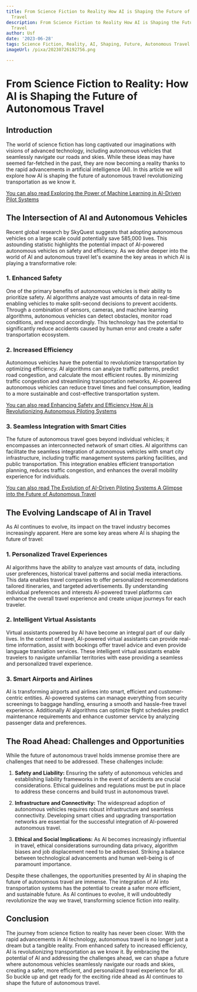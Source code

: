```yaml
---
title: From Science Fiction to Reality How AI is Shaping the Future of Autonomous
  Travel
description: From Science Fiction to Reality How AI is Shaping the Future of Autonomous
  Travel
author: Usf
date: '2023-06-28'
tags: Science Fiction, Reality, AI, Shaping, Future, Autonomous Travel
imageUrl: /pixa/20230726192756.png

---
```

#  From Science Fiction to Reality: How  AI is Shaping the  Future of Autonomous  Travel

## Introduction

The world  of science fiction has long captivated our imaginations with visions of advanced  technology, including  autonomous vehicles that  seamlessly navigate our roads and skies. While these ideas may have seemed far-fetched in the past, they are now becoming a reality thanks to the rapid advancements in artificial  intelligence (AI). In this article we will explore how AI is shaping the future of autonomous travel revolutionizing transportation as we know it.

[You can also read Exploring the Power of Machine Learning in AI-Driven Pilot Systems](Exploring%20the%20Power%20of%20Machine%20Learning%20in%20AI-Driven%20Pilot%20Systems)


## The Intersection  of AI and Autonomous Vehicles

Recent global research by SkyQuest suggests that adopting autonomous vehicles  on a large scale could potentially save 585,000 lives. This astounding statistic highlights the potential impact of AI-powered autonomous vehicles on safety and efficiency.  As we delve deeper  into  the world of AI and autonomous travel let's examine the key areas in which AI is playing a transformative role:

### 1.  Enhanced Safety

One of the primary benefits of autonomous vehicles is their ability to prioritize safety. AI algorithms  analyze vast amounts  of data in real-time enabling vehicles to make split-second decisions  to prevent accidents. Through a combination of sensors, cameras, and machine learning algorithms, autonomous vehicles can detect obstacles, monitor road conditions, and respond accordingly. This technology has the potential to significantly reduce accidents caused  by human error and create a safer transportation ecosystem.

### 2. Increased Efficiency

Autonomous vehicles  have the potential to revolutionize transportation by optimizing efficiency.  AI algorithms can analyze traffic patterns, predict road congestion, and calculate the  most efficient routes. By minimizing traffic congestion and streamlining transportation networks, AI-powered autonomous vehicles  can reduce travel times and  fuel  consumption, leading to a more sustainable and cost-effective transportation system.

[You can also read Enhancing Safety and Efficiency How AI is Revolutionizing Autonomous Piloting  Systems](Enhancing%20Safety%20and%20Efficiency%20How%20AI%20is%20Revolutionizing%20Autonomous%20Piloting%20Systems)


### 3. Seamless Integration with Smart Cities

The  future of autonomous travel goes beyond individual vehicles; it encompasses an  interconnected network of smart cities. AI algorithms can facilitate the seamless integration of autonomous vehicles with smart city infrastructure, including traffic management systems parking facilities, and public transportation.  This integration enables  efficient transportation planning, reduces traffic  congestion, and enhances the overall  mobility experience for individuals.

[You can  also read The Evolution of AI-Driven Piloting Systems A Glimpse into the Future of Autonomous  Travel](The%20Evolution%20of%20AI-Driven%20Piloting%20Systems%20A%20Glimpse%20into%20the%20Future%20of%20Autonomous%20Travel)


## The Evolving Landscape of AI in Travel

As AI continues to evolve, its impact on the travel industry becomes  increasingly apparent. Here are some key areas where AI is shaping the future of travel:

### 1. Personalized Travel Experiences

AI  algorithms have the ability to analyze  vast  amounts of data, including user preferences,  historical  travel patterns and social media interactions. This data enables travel companies to offer personalized recommendations tailored itineraries, and targeted advertisements.  By understanding individual preferences and  interests AI-powered travel platforms can  enhance the overall travel experience and create unique journeys  for each traveler.

### 2. Intelligent  Virtual Assistants

Virtual assistants powered by AI have become an integral part of our  daily lives. In the context of travel, AI-powered virtual assistants can provide real-time information, assist with bookings  offer travel advice and even provide language  translation services. These intelligent virtual assistants enable travelers to navigate unfamiliar territories with ease providing  a seamless and personalized travel experience.

### 3. Smart Airports and Airlines

AI is transforming airports and airlines into smart, efficient and customer-centric entities. AI-powered systems can manage everything from  security screenings to  baggage handling, ensuring a smooth and hassle-free travel experience. Additionally AI  algorithms can  optimize flight schedules  predict maintenance requirements and enhance customer service by analyzing  passenger data and preferences.

## The Road Ahead: Challenges and Opportunities

While the future of  autonomous travel  holds immense promise there are challenges that need to be addressed. These challenges include:

1. **Safety  and Liability:** Ensuring the  safety of  autonomous vehicles and establishing liability  frameworks in  the event of accidents are crucial considerations. Ethical guidelines and regulations must be put in  place to address  these concerns and build trust in autonomous travel.

2. **Infrastructure and Connectivity:** The widespread adoption of autonomous vehicles requires robust  infrastructure and seamless connectivity. Developing smart cities and upgrading transportation networks  are essential for the successful integration of AI-powered autonomous travel.

3. **Ethical  and Social Implications:** As AI becomes  increasingly influential in travel, ethical considerations surrounding  data privacy, algorithm biases and  job displacement need to be addressed. Striking  a balance between technological advancements  and human well-being is of paramount importance.

Despite these challenges, the opportunities presented by AI in  shaping the  future of autonomous travel are immense. The integration  of AI into transportation systems has the  potential to create a safer more efficient, and  sustainable  future. As AI continues to evolve,  it will undoubtedly revolutionize the way we travel, transforming science fiction into  reality.

## Conclusion

The journey from science fiction to reality has never been  closer. With the rapid advancements in AI technology, autonomous travel is no longer just a dream but a  tangible reality. From enhanced safety to increased efficiency, AI is revolutionizing transportation as we know it. By embracing the potential of AI and addressing the challenges  ahead,  we can shape  a future where autonomous vehicles seamlessly navigate our roads and skies,  creating a  safer, more efficient, and personalized  travel experience for all. So buckle up and get ready for the exciting ride ahead as AI continues to shape the future of autonomous travel.